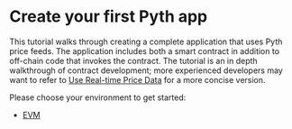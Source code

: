# Create your first Pyth app

This tutorial walks through creating a complete application that uses Pyth price feeds.
The application includes both a smart contract in addition to off-chain code that invokes the contract.
The tutorial is an in depth walkthrough of contract development; more
experienced developers may want to refer to [Use Real-time Price Data](./use-real-time-data) for a more concise version.

Please choose your environment to get started:

- [EVM](create-your-first-pyth-app/evm/part-1)
